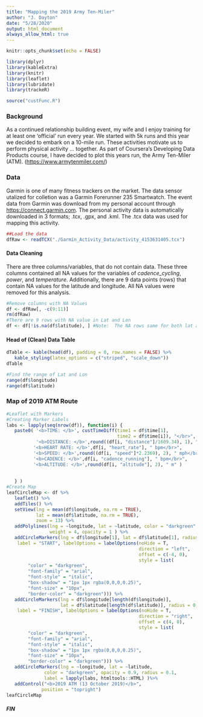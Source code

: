 ```yaml
---
title: "Mapping the 2019 Army Ten-Miler"
author: "J. Dayton"
date: "5/28/2020"
output: html_document
always_allow_html: true
---
```


```r
knitr::opts_chunk$set(echo = FALSE)

library(dplyr)
library(kableExtra)
library(knitr)
library(leaflet)
library(lubridate)
library(trackeR)

source("custFunc.R")
```

### Background

As a continued relationship building event, my wife and I enjoy training for at least one 'official' run every year.  We started with 5k runs and this year we decided to embark on a 10-mile run.  These activities motivate us to perform physical activity ... together.  As part of Coursera's Developing Data Products course, I have decided to plot this years run, the Army Ten-Miler (ATM). (<https://www.armytenmiler.com/>)

### Data

Garmin is one of many fitness trackers on the market.  The data sensor utalized for colletion was a Garmin Forerunner 235 Smartwatch.  The event data from Garmin was download from my personal account through <https://connect.garmin.com>.  The personal activity data is automatically downloaded in 3 formats; .tcx, .gpx, and .kml.  The .tcx data was used for mapping this activity.
```r
##Load the data
dfRaw <- readTCX("./Garmin_Activity_Data/activity_4153631405.tcx")
```

#### Data Cleaning
There are three columns/variables, that do not contain data.  These three columns contained all NA values for the variables of _cadence_cycling_, _power_, and _temperature_.  Additionally, there are 9 data points (rows) that contain NA values for the latitude and longitude.  All NA values were removed for this analysis.
```r
#Remove columns with NA Values
df <- dfRaw[, -c(9:11)]
rm(dfRaw)
#There are 9 rows with NA value in Lat and Lon
df <- df[!is.na(df$latitude), ] #Note:  The NA rows same for both lat and lon
```

#### Head of (Clean) Data Table
```r
dTable <- kable(head(df), padding = 0, row.names = FALSE) %>%
   kable_styling(latex_options = c("striped", "scale_down"))
dTable
```
```r
#Find the range of Lat and Lon
range(df$longitude)
range(df$latitude)
```
### Map of 2019 ATM Route
```r
#Leaflet with Markers
#Creating Marker Labels
labs <- lapply(seq(nrow(df)), function(i) {
   paste0( '<b>TIME: </b>', custTimeDiff(time1 = df$time[1], 
                                         time2 = df$time[i]), "</br>",
           '<b>DISTANCE: </b>',round((df[i, "distance"]/1609.34), 1), " mi</br>",
          '<b>HEART RATE: </b>',df[i, "heart_rate"], " bpm</br>",
          '<b>SPEED: </b>',round((df[i, "speed"]*2.2369), 2), " mph</br>",
          '<b>CADENCE: </b>',df[i, "cadence_running"], " bpm</br>",
          '<b>ALTITUDE: </b>',round(df[i, "altitude"], 2), " m" )
   
   
   } )
#Create Map
leafCircleMap <- df %>% 
   leaflet() %>% 
   addTiles() %>% 
   setView(lng = mean(df$longitude, na.rm = TRUE), 
           lat = mean(df$latitude, na.rm = TRUE),  
           zoom = 13) %>%
   addPolylines(lng = ~longitude, lat = ~latitude, color = "darkgreen", 
                weight = 4, opacity = 1 ) %>%
   addCircleMarkers(lng = df$longitude[1], lat = df$latitude[1], radius = 0,
    label = "START", labelOptions = labelOptions(noHide = T, 
                                                 direction = "left", 
                                                 offset = c(-4, 0),
                                                 style = list(
        "color" = "darkgreen",
        "font-family" = "arial",
        "font-style" = "italic",
        "box-shadow" = "1px 1px rgba(0,0,0,0.25)",
        "font-size" = "10px",
        "border-color" = "darkgreen"))) %>%
   addCircleMarkers(lng = df$longitude[length(df$longitude)], 
                    lat = df$latitude[length(df$latitude)], radius = 0,
    label = "FINISH", labelOptions = labelOptions(noHide = T, 
                                                 direction = "right", 
                                                 offset = c(4, 0),
                                                 style = list(
        "color" = "darkgreen",
        "font-family" = "arial",
        "font-style" = "italic",
        "box-shadow" = "1px 1px rgba(0,0,0,0.25)",
        "font-size" = "10px",
        "border-color" = "darkgreen"))) %>%
   addCircleMarkers(lng = ~longitude, lat = ~latitude,  
              color = "darkgreen", opacity = 0.9, radius = 0.1,
              label = lapply(labs, htmltools::HTML) )%>%
   addControl("<b>2019 ATM (13 October 2019)</b>", 
             position = "topright")
leafCircleMap
```

##### **_FIN_**